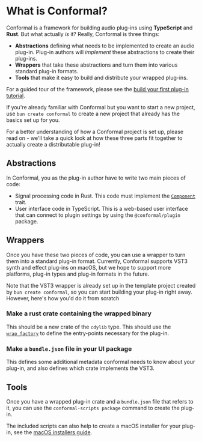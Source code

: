 
# What is Conformal?

Conformal is a framework for building audio plug-ins using **TypeScript** and **Rust**. But what actually _is_ it? Really, Conformal is three things:

- **Abstractions** defining what needs to be implemented to create an audio plug-in. Plug-in authors will _implement_ these abstractions to create their plug-ins.
- **Wrappers** that take these abstractions and turn them into various standard plug-in formats.
- **Tools** that make it easy to build and distribute your wrapped plug-ins.

For a guided tour of the framework, please see the [build your first plug-in tutorial](/docs/tutorials/first-plug-in).

If you're already familiar with Conformal but you want to start a new project, use `bun create conformal` to create a new project that already has the basics set up for you.

For a better understanding of how a Conformal project is set up, please read on - we'll take a quick look at how these three parts fit together to actually create a distributable plug-in!

## Abstractions

In Conformal, you as the plug-in author have to write two main pieces of code:

- Signal processing code in Rust. This code must implement the [`Component`](/rust-doc/conformal_component/trait.Component.html) trait.
- User interface code in TypeScript. This is a web-based user interface that can connect to plugin settings by using the `@conformal/plugin` package.

## Wrappers

Once you have these two pieces of code, you can use a wrapper to turn them into a standard plug-in format. Currently, Conformal supports VST3 synth and effect plug-ins on macOS, but we hope to support more platforms, plug-in types and plug-in formats in the future.

Note that the VST3 wrapper is already set up in the template project created by `bun create conformal`, so you can start building your plug-in right away. However, here's how you'd do it from scratch

<Steps>

### Make a rust crate containing the wrapped binary

This should be a new crate of the `cdylib` type. This should use the [`wrap_factory`](/rust-doc/conformal_vst_wrapper/macro.wrap_factory.html) to define the entry-points necessary for the plug-in.

### Make a `bundle.json` file in your UI package

This defines some additional metadata conformal needs to know about your plug-in, and also defines which crate implements the VST3.

</Steps>

## Tools

Once you have a wrapped plug-in crate and a `bundle.json` file that refers to it, you can use the `conformal-scripts package` command to create the plug-in.

The included scripts can also help to create a macOS installer for your plug-in, see the [macOS installers guide](/docs/guides/macos-installers).
